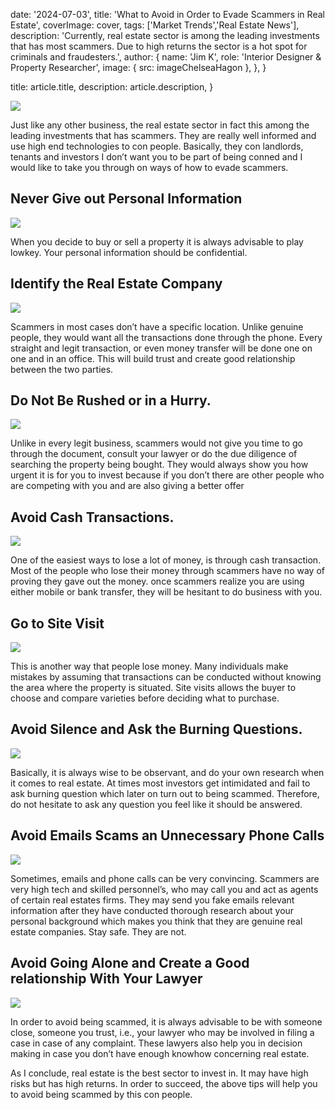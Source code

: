 
  date: '2024-07-03',
  title: 'What to Avoid in Order to Evade Scammers in Real Estate',
  coverImage: cover,
  tags: ['Market Trends','Real Estate News'],
  description:
    'Currently, real estate sector is among the leading investments that has most scammers. Due to high returns the sector is a hot spot for criminals and fraudesters.',
  author: {
    name: 'Jim K',
    role: 'Interior Designer & Property Researcher',
    image: { src: imageChelseaHagon },
  },
}

  title: article.title,
  description: article.description,
}

![](./cover.png)

Just like any other business, the real estate sector in fact this among the leading investments that has scammers. They are really well informed and use high end technologies to con people. Basically, they con landlords, tenants and investors I don’t want you to be part of being conned and I would like to take you through on ways of how to evade scammers.

## Never Give out Personal Information

![](./image-1.png)

When you decide to buy or sell a property it is always advisable to play lowkey. Your personal information should be confidential.

## Identify the Real Estate Company 

![](./image-2.png)

Scammers in most cases don’t have a specific location. Unlike genuine people, they would want all the transactions done through the phone. Every straight and legit transaction, or even money transfer will be done one on one and in an office. This will build trust and create good relationship between the two parties.

## Do Not Be Rushed or in a Hurry.

![](./image-3.png)

Unlike in every legit business, scammers would not give you time to go through the document, consult your lawyer or do the due diligence of searching the property being bought. They would always show you how urgent it is for you to invest because if you don’t there are other people who are competing with you and are also giving a better offer 

## Avoid Cash Transactions.

![](./image-4.png)

One of the easiest ways to lose a lot of money, is through cash transaction. Most of the people who lose their money through scammers have no way of proving they gave out the money. 
once scammers realize you are using either mobile or bank transfer, they will be hesitant to do business with you.

## Go to Site Visit

![](./image-5.png)

This is another way that people lose money. Many individuals make mistakes by assuming that transactions can be conducted without knowing the area where the property is situated. Site visits allows the buyer to choose and compare varieties before deciding what to purchase.

## Avoid Silence and Ask the Burning Questions.

![](./image-6.png)

Basically, it is always wise to be observant, and do your own research when it comes to real estate. At times most investors get intimidated and fail to ask burning question which later on turn out to being scammed. Therefore, do not hesitate to ask any question you feel like it should be answered.

## Avoid Emails Scams an Unnecessary Phone Calls

![](./image-7.png)

Sometimes, emails and phone calls can be very convincing. Scammers are very high tech and skilled personnel’s, who may call you and act as agents of certain real estates firms. They may send you fake emails relevant information after they have conducted thorough research about your personal background which makes you think that they are genuine real estate companies. Stay safe. They are not.

## Avoid Going Alone and Create a Good relationship With Your Lawyer

![](./image-8.png)

In order to avoid being scammed, it is always advisable to be with someone close, someone you trust, i.e., your lawyer who may be involved in filing a case in case of any complaint. These lawyers also help you in decision making in case you don’t have enough knowhow concerning real estate.

As I conclude, real estate is the best sector to invest in. It may have high risks but has high returns. In order to succeed, the above tips will help you to avoid being scammed by this con people.